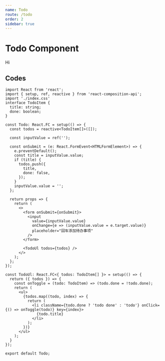 ```yaml
---
name: Todo
route: /todo
order: 2
sidebar: true
---
```



# Todo Component

<Todo>Hi</Todo>

## Codes

```tsx
import React from 'react';
import { setup, ref, reactive } from 'react-composition-api';
import './index.css'
interface TodoItem {
  title: string;
  done: boolean;
}

const Todo: React.FC = setup(() => {
  const todos = reactive<TodoItem[]>([]);

  const inputValue = ref('');

  const onSubmit = (e: React.FormEvent<HTMLFormElement>) => {
    e.preventDefault();
    const title = inputValue.value;
    if (title) {
      todos.push({
        title,
        done: false,
      });
    }
    inputValue.value = '';
  };

  return props => {
    return (
      <>
        <form onSubmit={onSubmit}>
          <input
            value={inputValue.value}
            onChange={e => (inputValue.value = e.target.value)}
            placeholder="回车添加待办事项"
          />
        </form>

        <TodoUl todos={todos} />
      </>
    );
  };
});

const TodoUl: React.FC<{ todos: TodoItem[] }> = setup(() => {
  return ({ todos }) => {
    const onToggle = (todo: TodoItem) => (todo.done = !todo.done);
    return (
      <ul>
        {todos.map((todo, index) => {
          return (
            <li className={todo.done ? 'todo done' : 'todo'} onClick={() => onToggle(todo)} key={index}>
              {todo.title}
            </li>
          );
        })}
      </ul>
    );
  }
});

export default Todo;
```
